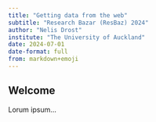 ```yaml
---
title: "Getting data from the web"
subtitle: "Research Bazar (ResBaz) 2024"
author: "Nelis Drost"
institute: "The University of Auckland"
date: 2024-07-01
date-format: full
from: markdown+emoji
--- 
```


## Welcome
Lorum ipsum...